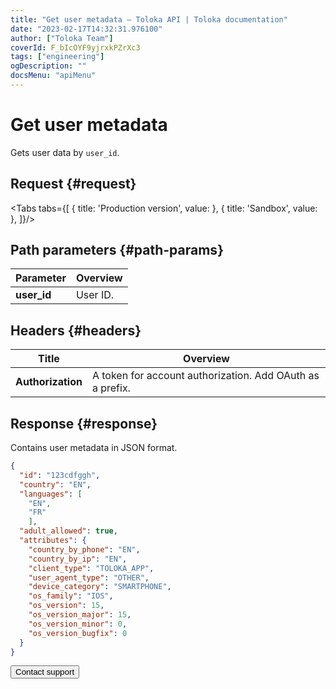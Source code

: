 ```yaml
---
title: "Get user metadata — Toloka API | Toloka documentation"
date: "2023-02-17T14:32:31.976100"
author: ["Toloka Team"]
coverId: F_bIcOYF9yjrxkPZrXc3
tags: ["engineering"]
ogDescription: ""
docsMenu: "apiMenu"
---
```



# Get user metadata

<Announce/>

Gets user data by `user_id`.

## Request {#request}

<Tabs tabs={[
  { title: 'Production version', value: <GetUserMetadataList1/> },
  { title: 'Sandbox', value: <GetUserMetadataList2/> },
]}/>

## Path parameters {#path-params}

Parameter | Overview
----- | -----
**user_id** | User ID.

## Headers {#headers}

Title | Overview
----- | -----
**Authorization** | A token for account authorization. Add OAuth as a prefix.

## Response {#response}

Contains user metadata in JSON format.

```json
{
  "id": "123cdfggh",
  "country": "EN",
  "languages": [
    "EN",
    "FR"
    ],
  "adult_allowed": true,
  "attributes": {
    "country_by_phone": "EN",
    "country_by_ip": "EN",
    "client_type": "TOLOKA_APP",
    "user_agent_type": "OTHER",
    "device_category": "SMARTPHONE",
    "os_family": "IOS",
    "os_version": 15,
    "os_version_major": 15,
    "os_version_minor": 0,
    "os_version_bugfix": 0
  }
}
```

<Button themeColor="light" view="default" size="l" type="link" url="/docs/guide/troubleshooting/support?form-source=api-get-user-metadata">Contact support</Button>